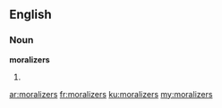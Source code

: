 ==English==
===Noun===
'''moralizers'''

#{{plural of|[[moralizer]]}}

[[ar:moralizers]]
[[fr:moralizers]]
[[ku:moralizers]]
[[my:moralizers]]